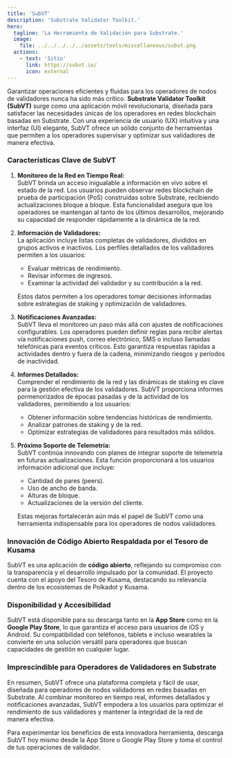```yaml
---
title: 'SubVT'
description: 'Substrate Validator Toolkit.'
hero:
  tagline: 'La Herramienta de Validación para Substrate.'
  image: 
    file: ../../../../../assets/tools/miscellaneous/subvt.png
  actions:
    - text: 'Sitio'
      link: https://subvt.io/
      icon: external
---
```



Garantizar operaciones eficientes y fluidas para los operadores de nodos de validadores nunca ha sido más crítico. **Substrate Validator Toolkit (SubVT)** surge como una aplicación móvil revolucionaria, diseñada para satisfacer las necesidades únicas de los operadores en redes blockchain basadas en Substrate. Con una experiencia de usuario (UX) intuitiva y una interfaz (UI) elegante, SubVT ofrece un sólido conjunto de herramientas que permiten a los operadores supervisar y optimizar sus validadores de manera efectiva.

### Características Clave de SubVT
1. **Monitoreo de la Red en Tiempo Real:**  
   SubVT brinda un acceso inigualable a información en vivo sobre el estado de la red. Los usuarios pueden observar redes blockchain de prueba de participación (PoS) construidas sobre Substrate, recibiendo actualizaciones bloque a bloque. Esta funcionalidad asegura que los operadores se mantengan al tanto de los últimos desarrollos, mejorando su capacidad de responder rápidamente a la dinámica de la red.

2. **Información de Validadores:**  
   La aplicación incluye listas completas de validadores, divididos en grupos activos e inactivos. Los perfiles detallados de los validadores permiten a los usuarios:
   - Evaluar métricas de rendimiento.  
   - Revisar informes de ingresos.  
   - Examinar la actividad del validador y su contribución a la red.  

   Estos datos permiten a los operadores tomar decisiones informadas sobre estrategias de staking y optimización de validadores.

3. **Notificaciones Avanzadas:**  
   SubVT lleva el monitoreo un paso más allá con ajustes de notificaciones configurables. Los operadores pueden definir reglas para recibir alertas vía notificaciones push, correo electrónico, SMS o incluso llamadas telefónicas para eventos críticos. Esto garantiza respuestas rápidas a actividades dentro y fuera de la cadena, minimizando riesgos y períodos de inactividad.

4. **Informes Detallados:**  
   Comprender el rendimiento de la red y las dinámicas de staking es clave para la gestión efectiva de los validadores. SubVT proporciona informes pormenorizados de épocas pasadas y de la actividad de los validadores, permitiendo a los usuarios:
   - Obtener información sobre tendencias históricas de rendimiento.  
   - Analizar patrones de staking y de la red.  
   - Optimizar estrategias de validadores para resultados más sólidos.

5. **Próximo Soporte de Telemetría:**  
   SubVT continúa innovando con planes de integrar soporte de telemetría en futuras actualizaciones. Esta función proporcionará a los usuarios información adicional que incluye:
   - Cantidad de pares (peers).  
   - Uso de ancho de banda.  
   - Alturas de bloque.  
   - Actualizaciones de la versión del cliente.  

   Estas mejoras fortalecerán aún más el papel de SubVT como una herramienta indispensable para los operadores de nodos validadores.

### Innovación de Código Abierto Respaldada por el Tesoro de Kusama
SubVT es una aplicación de **código abierto**, reflejando su compromiso con la transparencia y el desarrollo impulsado por la comunidad. El proyecto cuenta con el apoyo del Tesoro de Kusama, destacando su relevancia dentro de los ecosistemas de Polkadot y Kusama.

### Disponibilidad y Accesibilidad
SubVT está disponible para su descarga tanto en la **App Store** como en la **Google Play Store**, lo que garantiza el acceso para usuarios de iOS y Android. Su compatibilidad con teléfonos, tablets e incluso wearables la convierte en una solución versátil para operadores que buscan capacidades de gestión en cualquier lugar.

### Imprescindible para Operadores de Validadores en Substrate
En resumen, SubVT ofrece una plataforma completa y fácil de usar, diseñada para operadores de nodos validadores en redes basadas en Substrate. Al combinar monitoreo en tiempo real, informes detallados y notificaciones avanzadas, SubVT empodera a los usuarios para optimizar el rendimiento de sus validadores y mantener la integridad de la red de manera efectiva.

Para experimentar los beneficios de esta innovadora herramienta, descarga SubVT hoy mismo desde la App Store o Google Play Store y toma el control de tus operaciones de validador.
